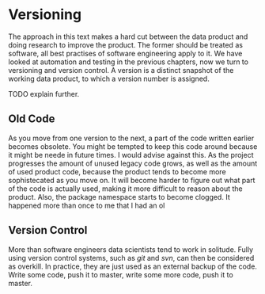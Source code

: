 # Versioning

The approach in this text makes a hard cut between the data product and doing research to improve the product.
The former should be treated as software, all best practises of software engineering apply to it.
We have looked at automation and testing in the previous chapters, now we turn to versioning and version control.
A version is a distinct snapshot of the working data product, to which a version number is assigned.

TODO explain further.

## Old Code

As you move from one version to the next, a part of the code written earlier becomes obsolete.
You might be tempted to keep this code around because it might be neede in future times.
I would advise against this.
As the project progresses the amount of unused legacy code grows, as well as the amount of used product code, because the product tends to become more sophistecated as you move on.
It will become harder to figure out what part of the code is actually used, making it more difficult to reason about the product.
Also, the package namespace starts to become clogged.
It happened more than once to me that I had an ol


## Version Control

More than software engineers data scientists tend to work in solitude.
Fully using version control systems, such as *git* and *svn*, can then be considered as overkill.
In practice, they are just used as an external backup of the code.
Write some code, push it to master, write some more code, push it to master.
